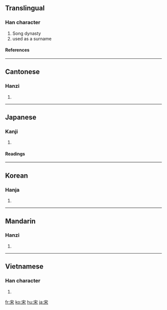 ==Translingual==

===Han character===
{{Han char|rn=40|rad=宀|as=04|sn=7|four=3090<sub>4</sub>|canj=十木 (JD), X十木 (XJD)|ids=⿱[[宀]][[木]]}}
# Song dynasty
# used as a surname

====References====
{{Han ref|kx=0282.120|dkj=07078|dj=0554.070|hdz=20915.020|uh=5B8B|ud=23435|bh=A7BA|bd=42938}}

----

==Cantonese==
===Hanzi===
{{yue-hanzi|jyut=sung3|y=sung3}}
# {{defn|Cantonese}}

----

==Japanese==
===Kanji===
{{ja-kanji|grade=8|rs=宀04}}
# {{defn|Japanese}}

====Readings====
{{ja-readings|on=[[そう]] (sō)|kun=[[すまい]] (sumai), [[おる]] (oru)}}

----

==Korean==
===Hanja===
{{ko-hanja|hangeul=송|rv=song|mr=song}}
# {{defn|Korean}}

----

==Mandarin==
===Hanzi===
{{cmn-hanzi|pin=[[sòng]] ([[song4]])|wg=sung<sup>4</sup>}}
# {{defn|Mandarin}}

----

==Vietnamese==
===Han character===
{{vi-hantu|tống}}

# {{defn|Vietnamese}}

[[fr:宋]]
[[ko:宋]]
[[hu:宋]]
[[ja:宋]]